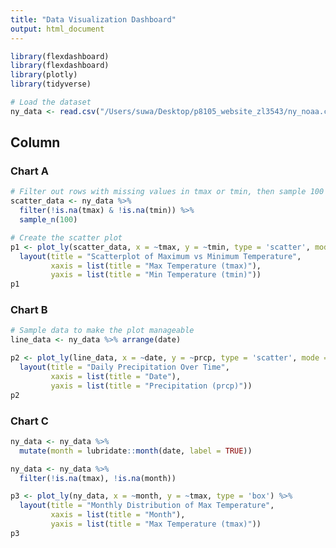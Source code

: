 ```yaml
---
title: "Data Visualization Dashboard"
output: html_document
---
```


```r
library(flexdashboard)
library(flexdashboard)
library(plotly)
library(tidyverse)

# Load the dataset
ny_data <- read.csv("/Users/suwa/Desktop/p8105_website_zl3543/ny_noaa.csv")
```

Column {data-width=650 .tabset}
-----------------------------------------------------------------------

### Chart A
```r
# Filter out rows with missing values in tmax or tmin, then sample 100 observations
scatter_data <- ny_data %>%
  filter(!is.na(tmax) & !is.na(tmin)) %>%
  sample_n(100)

# Create the scatter plot
p1 <- plot_ly(scatter_data, x = ~tmax, y = ~tmin, type = 'scatter', mode = 'markers') %>%
  layout(title = "Scatterplot of Maximum vs Minimum Temperature",
         xaxis = list(title = "Max Temperature (tmax)"),
         yaxis = list(title = "Min Temperature (tmin)"))
p1
```

### Chart B
```r
# Sample data to make the plot manageable
line_data <- ny_data %>% arrange(date)

p2 <- plot_ly(line_data, x = ~date, y = ~prcp, type = 'scatter', mode = 'lines') %>%
  layout(title = "Daily Precipitation Over Time",
         xaxis = list(title = "Date"),
         yaxis = list(title = "Precipitation (prcp)"))
p2
```

### Chart C
```r
ny_data <- ny_data %>%
  mutate(month = lubridate::month(date, label = TRUE)) 

ny_data <- ny_data %>%
  filter(!is.na(tmax), !is.na(month))

p3 <- plot_ly(ny_data, x = ~month, y = ~tmax, type = 'box') %>%
  layout(title = "Monthly Distribution of Max Temperature",
         xaxis = list(title = "Month"),
         yaxis = list(title = "Max Temperature (tmax)"))
p3
```
